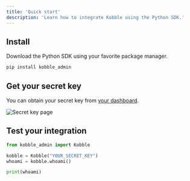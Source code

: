 ```yaml
---
title: 'Quick start'
description: 'Learn how to integrate Kobble using the Python SDK.'
---
```


## Install

Download the Python SDK using your favorite package manager.

```bash
pip install kobble_admin
```

## Get your secret key

You can obtain your secret key from [your dashboard](https://app.kobble.io/p/sdk/secrets).

![Secret key page](./images/sdk-secret-page.png)

## Test your integration

```python
from kobble_admin import Kobble

kobble = Kobble("YOUR_SECRET_KEY")
whoami = kobble.whoami()

print(whoami)
```
